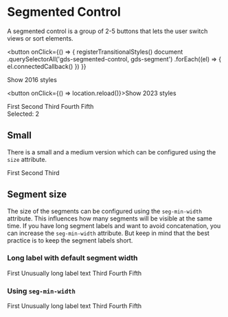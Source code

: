 
<Meta title="Components/Segmented Control" />

# Segmented Control

A segmented control is a group of 2-5 buttons that lets the user switch views or sort elements.

<button
  onClick={() => {
    registerTransitionalStyles()
    document
      .querySelectorAll('gds-segmented-control, gds-segment')
      .forEach((el) => {
        el.connectedCallback()
      })
  }}
>
  Show 2016 styles
</button>

<button onClick={() => location.reload()}>Show 2023 styles</button>

<Canvas>
  <div>
    <gds-segmented-control
      value="2"
      onchange="document.getElementById('sel').innerText = event.target.value"
    >
      <gds-segment value="1">First</gds-segment>
      <gds-segment value="2">Second</gds-segment>
      <gds-segment value="3">Third</gds-segment>
      <gds-segment value="4">Fourth</gds-segment>
      <gds-segment value="5">Fifth</gds-segment>
    </gds-segmented-control>
    <div style={{ 'margin-top': '1rem' }}>
      Selected: <span id="sel">2</span>
    </div>
  </div>
</Canvas>

## Small

There is a small and a medium version which can be configured using the `size` attribute.

<Canvas>
  <gds-segmented-control size="small" value="2">
    <gds-segment value="1">First</gds-segment>
    <gds-segment value="2">Second</gds-segment>
    <gds-segment value="3">Third</gds-segment>
  </gds-segmented-control>
</Canvas>

## Segment size

The size of the segments can be configured using the `seg-min-width` attribute. This influences
how many segments will be visible at the same time. If you have long segment labels and want to
avoid concatenation, you can increase the `seg-min-width` attribute. But keep in mind that the
best practice is to keep the segment labels short.

### Long label with default segment width

<Canvas>
  <gds-segmented-control value="2">
    <gds-segment value="1">First</gds-segment>
    <gds-segment value="2">Unusually long label text</gds-segment>
    <gds-segment value="3">Third</gds-segment>
    <gds-segment value="4">Fourth</gds-segment>
    <gds-segment value="5">Fifth</gds-segment>
  </gds-segmented-control>
</Canvas>

### Using `seg-min-width`

<Canvas>
  <gds-segmented-control seg-min-width="200" value="3">
    <gds-segment value="1">First</gds-segment>
    <gds-segment value="2">Unusually long label text</gds-segment>
    <gds-segment value="3">Third</gds-segment>
    <gds-segment value="4">Fourth</gds-segment>
    <gds-segment value="5">Fifth</gds-segment>
  </gds-segmented-control>
</Canvas>
